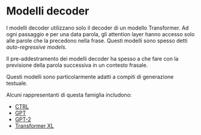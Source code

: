 # Modelli decoder

<CourseFloatingBanner
    chapter={1}
    classNames="absolute z-10 right-0 top-0"
/>

<Youtube id="d_ixlCubqQw" />

I modelli decoder utilizzano solo il decoder di un modello Transformer. Ad ogni passaggio e per una data parola, gli attention layer hanno accesso solo alle parole che la precedono nella frase. Questi modelli sono spesso detti *auto-regressive models*.

Il pre-addestramento dei modelli decoder ha spesso a che fare con la previsione della parola successiva in un contesto frasale.

Questi modelli sono particolarmente adatti a compiti di generazione testuale.

Alcuni rappresentanti di questa famiglia includono:

- [CTRL](https://huggingface.co/transformers/model_doc/ctrl.html)
- [GPT](https://huggingface.co/transformers/model_doc/gpt.html)
- [GPT-2](https://huggingface.co/transformers/model_doc/gpt2.html)
- [Transformer XL](https://huggingface.co/transformers/model_doc/transfo-xl.html)

